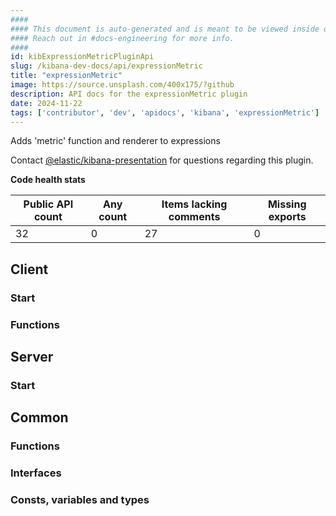 ```yaml
---
####
#### This document is auto-generated and is meant to be viewed inside our experimental, new docs system.
#### Reach out in #docs-engineering for more info.
####
id: kibExpressionMetricPluginApi
slug: /kibana-dev-docs/api/expressionMetric
title: "expressionMetric"
image: https://source.unsplash.com/400x175/?github
description: API docs for the expressionMetric plugin
date: 2024-11-22
tags: ['contributor', 'dev', 'apidocs', 'kibana', 'expressionMetric']
---
```


Adds 'metric' function and renderer to expressions

Contact [@elastic/kibana-presentation](https://github.com/orgs/elastic/teams/kibana-presentation) for questions regarding this plugin.

**Code health stats**

| Public API count  | Any count | Items lacking comments | Missing exports |
|-------------------|-----------|------------------------|-----------------|
| 32 | 0 | 27 | 0 |

## Client

### Start
<DocDefinitionList data={[expressionMetricObj.client.start]}/>

### Functions
<DocDefinitionList data={expressionMetricObj.client.functions}/>

## Server

### Start
<DocDefinitionList data={[expressionMetricObj.server.start]}/>

## Common

### Functions
<DocDefinitionList data={expressionMetricObj.common.functions}/>

### Interfaces
<DocDefinitionList data={expressionMetricObj.common.interfaces}/>

### Consts, variables and types
<DocDefinitionList data={expressionMetricObj.common.misc}/>

